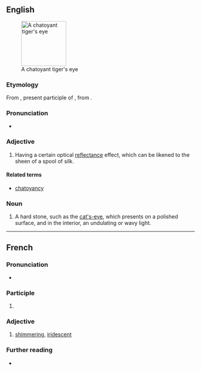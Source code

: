 ==English==
{{wikipedia|chatoyancy}}
[[Image:Tigers-Eye.jpg|thumb|120px|right|A chatoyant tiger's eye]]

===Etymology===
From {{bor|en|fr|chatoyant}}, present participle of {{m|fr|chatoyer||to iridesce, like a cat's eye}}, from {{m|fr|chat||cat|pos=because of the reflective qualities of a cat's eye}}.

===Pronunciation===
* {{a|US}} {{IPA|en|/ʃəˈtɔɪənt/}}

===Adjective===
{{en-adj}}

# {{lb|en|jewelry}} Having a certain optical [[reflectance]] effect, which can be likened to the sheen of a spool of silk.

====Related terms====
* [[chatoyancy]]

===Noun===
{{en-noun}}

# {{lb|en|mineral}} A hard stone, such as the [[cat's-eye]], which presents on a polished surface, and in the interior, an undulating or wavy light.

----

==French==

===Pronunciation===
* {{fr-IPA|pos=vnv}}

===Participle===
{{head|fr|present participle}}

# {{present participle of|fr|chatoyer}}

===Adjective===
{{fr-adj}}

# [[shimmering]], [[iridescent]]

===Further reading===
* {{R:TLFi}}